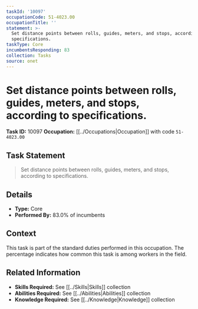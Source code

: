 ```yaml
---
taskId: '10097'
occupationCode: 51-4023.00
occupationTitle: ''
statement: >-
  Set distance points between rolls, guides, meters, and stops, according to
  specifications.
taskType: Core
incumbentsResponding: 83
collection: Tasks
source: onet
---
```

# Set distance points between rolls, guides, meters, and stops, according to specifications.

**Task ID:** 10097
**Occupation:** [[../Occupations|Occupation]] with code `51-4023.00`

## Task Statement

> Set distance points between rolls, guides, meters, and stops, according to specifications.

## Details

- **Type:** Core
- **Performed By:** 83.0% of incumbents

## Context

This task is part of the standard duties performed in this occupation. The percentage indicates how common this task is among workers in the field.

## Related Information

- **Skills Required:** See [[../Skills|Skills]] collection
- **Abilities Required:** See [[../Abilities|Abilities]] collection
- **Knowledge Required:** See [[../Knowledge|Knowledge]] collection
